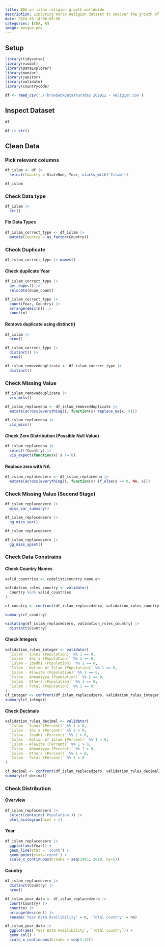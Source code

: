 ```yaml
---
title: EDA on islam religion growth worldwide
description: Exploring World Religion dataset to uncover the growth of Islam in various countries using R
date: 2024-08-14:06:08:00
categories: [EDA, R]
image: mosque.png
---
```


## Setup

```r
library(tidyverse)
library(visdat)
library(DataExplorer)
library(naniar)
library(janitor)
library(validate)
library(countrycode)
```

```r
df <- read_csv('./ThrowbackDataThursday 201912 - Religion.csv')
```

## Inspect Dataset

```r
df
```

```r
df |> str()
```

## Clean Data

### Pick relevant columns

```r
df_islam <- df |> 
  select(Country = StateNme, Year, starts_with('Islam'))

df_islam
```

### Check Data type

```r
df_islam |> 
  str()
```

#### Fix Data Types

```r
df_islam_correct_type <- df_islam |> 
  mutate(Country = as_factor(Country))
```

### Check Duplicate

```r
df_islam_correct_type |> names()
```

#### Check duplicate Year

```r
df_islam_correct_type |> 
  get_dupes() |> 
  relocate(dupe_count)
```

```r
df_islam_correct_type |>
  count(Year, Country) |> 
  arrange(desc(n)) |> 
  count(n)
```

#### Remove duplicate using distinct()

```r
df_islam |> 
  nrow()
```

```r
df_islam_correct_type |> 
  distinct() |> 
  nrow()
```

```r
df_islam_removedduplicate <- df_islam_correct_type |> 
  distinct()
```

### Check Missing Value

```r
df_islam_removedduplicate |> 
  vis_miss()
```

```r
df_islam_replacedna <- df_islam_removedduplicate |> 
  mutate(across(everything(), function(x) replace_na(x, 0)))

df_islam_replacedna |> 
  vis_miss()
```

#### Check Zero Distribution (Possible Null Value)

```r
df_islam_replacedna |>
  select(!Country) |> 
  vis_expect(function(x) x != 0)
```
#### Replace zero with NA

```r
df_islam_replacedzero <- df_islam_replacedna |> 
  mutate(across(everything(), function(x) if_else(x == 0, NA, x)))
```

### Check Missing Value (Second Stage)

```r
df_islam_replacedzero |> 
  miss_var_summary()
```


```r
df_islam_replacedzero |> 
  gg_miss_var()
```

```r
df_islam_replacedzero
```


```r
df_islam_replacedzero |> 
  gg_miss_upset()
```

### Check Data Constrains

#### Check Country Names

```r
valid_countries <- codelist$country.name.en

validation_rules_country <- validator(
  Country %in% valid_countries
)

cf_country <- confront(df_islam_replacedzero, validation_rules_country)

```

```r
summary(cf_country)
```
```r
violating(df_islam_replacedzero, validation_rules_country) |> 
  distinct(Country)
```




#### Check Integers

```r
validation_rules_integer <- validator(
  `Islam - Sunni (Population)` %% 1 == 0,
  `Islam - Shi'a (Population)` %% 1 == 0,
  `Islam - Ibadhi (Population)` %% 1 == 0,
  `Islam - Nation of Islam (Population)` %% 1 == 0,
  `Islam - Alawite (Population)` %% 1 == 0,
  `Islam - Ahmadiyya (Population)` %% 1 == 0,
  `Islam - Others (Population)` %% 1 == 0,
  `Islam - Total (Population)` %% 1 == 0
)
cf_integer <- confront(df_islam_replacedzero, validation_rules_integer)
summary(cf_integer)
```
#### Check Decimals

```r
validation_rules_decimal <- validator(
  `Islam - Sunni (Percent)` %% 1 > 0,
  `Islam - Shi'a (Percent)` %% 1 > 0,
  `Islam - Ibadhi (Percent)` %% 1 > 0,
  `Islam - Nation of Islam (Percent)` %% 1 > 0,
  `Islam - Alawite (Percent)` %% 1 > 0,
  `Islam - Ahmadiyya (Percent)` %% 1 > 0,
  `Islam - Others (Percent)` %% 1 > 0,
  `Islam - Total (Percent)` %% 1 > 0
)

cf_decimal <- confront(df_islam_replacedzero, validation_rules_decimal)
summary(cf_decimal)
```


### Check Distribution

#### Overview

```r
df_islam_replacedzero |> 
  select(contains('Population')) |> 
  plot_histogram(ncol = 1)
```

#### Year

```r
df_islam_replacedzero |> 
  ggplot(aes(Year)) +
  geom_line(stat = 'count') + 
  geom_point(stat='count') +
  scale_x_continuous(breaks = seq(1945, 2010, by=5))
```


#### Country

```r
df_islam_replacedzero |> 
  distinct(Country) |> 
  nrow()
```


```r
df_islam_year_data <- df_islam_replacedzero |> 
  count(Country) |> 
  count(n) |> 
  arrange(desc(nn)) |> 
  rename('Year Data Availibility' = n, 'Total Country' = nn)

df_islam_year_data |> 
  ggplot(aes(`Year Data Availibility`, `Total Country`)) +
  geom_col() +
  scale_x_continuous(breaks = seq(1:14))
```

